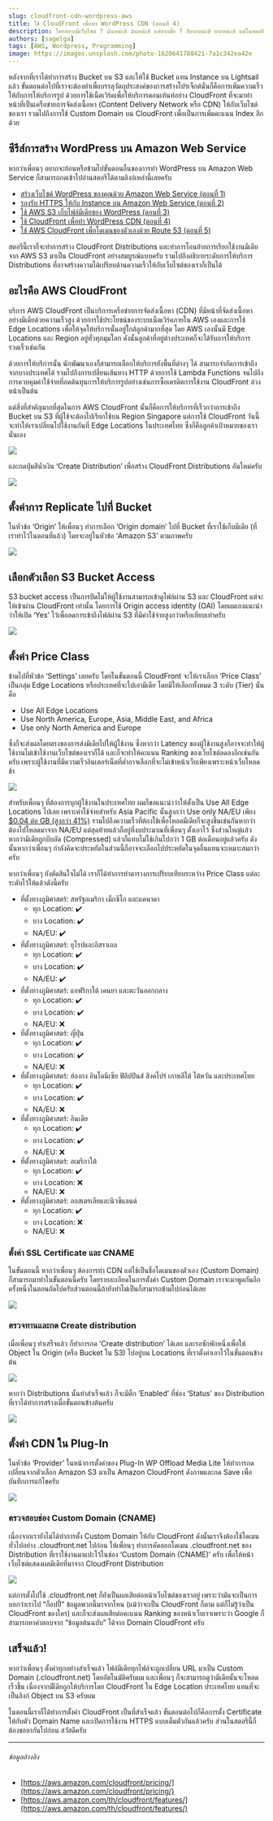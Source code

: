 ```yaml
---
slug: cloudfront-cdn-wordpress-aws
title: ใช้ CloudFront เพื่อทำ WordPress CDN (ตอนที่ 4)
description: ใครอยากมีเว็บไซต์ ? ฉันหน่ะสิ ฉันหน่ะสิ แต่ยากมั้ย ? ก็ยากหน่ะสิ ยากหน่ะสิ แต่ในสตอรีนี้เราก็จะมาสอนวิธีการสร้างเว็บไซต์และใช้ WordPress ผ่านบริการคลาวด์ที่ทุกคนสามารถทำได้ด้วยตนเองอย่าง Amazon Web Service (AWS) Lightsail พร้อมกับคำแนะนำในการทำให้เว็บไซต์นั้นสามารถเติบโต, ขยับขยายได้ตามความต้องการ และให้บริการได้อย่างรวดเร็วด้วย AWS S3, AWS CloudFront และ Plug-In ของ WordPress ที่เราก็จะนำมาแนะนำกันในสตอรีนี้ครับ
authors: [sagelga]
tags: [AWS, Wordpress, Programming]
image: https://images.unsplash.com/photo-1620641788421-7a1c342ea42e
---
```


หลังจากที่เราได้ทำการสร้าง Bucket บน S3 และให้ใช้ Bucket แทน Instance บน Lightsail แล้ว ขั้นตอนต่อไปที่เราจะต้องทำเพื่อบรรลุวัตถุประสงค์ของการสร้างโปรเจ็กต์นั่นก็คือการเพิ่มความเร็วให้กับการให้บริการรูป ด้วยการใช้เน็ตเวิร์คเพื่อให้บริการคอนเท้นท์อย่าง CloudFront ที่จะมาทำหน้าที่เป็นเครือข่ายการจัดส่งเนื้อหา (Content Delivery Network หรือ CDN) ให้กับเว็บไซต์ของเรา รวมไปถึงการใช้ Custom Domain บน CloudFront เพื่อเป็นการเพิ่มคะแนน Index อีกด้วย

<!--truncate-->

## ซีรีส์การสร้าง WordPress บน Amazon Web Service

หากว่าเพื่อนๆ อยากจะย้อนหรือข้ามไปขั้นตอนอื่นของการทำ WordPress บน Amazon Web Service ก็สามารถกดเข้าไปอ่านสตอรีได้ตามลิงก์เหล่านี้เลยครับ

-   [สร้างเว็บไซต์ WordPress ของคุณด้วย Amazon Web Service (ตอนที่ 1)](https://byteside.one/th/tutorial/lightsail-wordpress-aws/)
-   [รองรับ HTTPS ให้กับ Instance บน Amazon Web Service (ตอนที่ 2)](https://byteside.one/th/tutorial/https-support-aws/)
-   [ใช้ AWS S3 เก็บไฟล์มีเดียของ WordPress (ตอนที่ 3)](https://byteside.one/th/tutorial/wordpress-media-storage-s3-aws/)
-   [ใช้ CloudFront เพื่อทำ WordPress CDN (ตอนที่ 4)](https://byteside.one/th/tutorial/cloudfront-cdn-wordpress-aws/)
-   [ใช้ AWS CloudFront เพื่อโดเมนของตัวเองด้วย Route 53 (ตอนที่ 5)](https://byteside.one/th/tutorial/connect-cloudfront-to-route53-aws/)

สตอรีนี้เราก็จะทำการสร้าง CloudFront Distributions และทำการโอนย้ายการเรียกใช้งานมีเดียจาก AWS S3 มาเป็น CloudFront อย่างสมบูรณ์แบบครับ รวมไปถึงอธิบายระดับการให้บริการ Distributions ที่อาจสร้างความได้เปรียบด้านความเร็วให้กับเว็บไซต์ของเราก็เป็นได้

## อะไรคือ AWS CloudFront

บริการ AWS CloudFront เป็นบริการเครือข่ายการจัดส่งเนื้อหา (CDN) ที่มีหน้าที่จัดส่งเนื้อหาอย่างมีเดียด้วยความเร็วสูง ด้วยการใช้ประโยชน์ของระบบเน็ตเวิร์คภายใน AWS เองและการใช้ Edge Locations เพื่อให้จุดให้บริการนั้นอยู่ใกล้ลูกค้ามากที่สุด โดย AWS เองนั้นมี Edge Locations และ Region อยู่ทั่วทุกมุมโลก ดังนั้นลูกค้าที่อยู่ต่างประเทศก็จะได้รับการให้บริการรวดเร็วเช่นกัน

ด้วยการให้บริการนั้น นักพัฒนาเองก็สามารถเลือกให้บริการยังพื้นที่ต่างๆ ได้ สามารถจำกัดการเข้าถึงจากบางประเทศได้ รวมไปถึงการเปลี่ยนเส้นทาง HTTP ด้วยการใช้ Lambda Functions จนไปถึงการควบคุมค่าใช้จ่ายที่ลดต้นทุนการให้บริการรูปอย่างเช่นการซื้อเครดิตการใช้งาน CloudFront ล่วงหน้าเป็นต้น

แต่สิ่งที่สำคัญมากที่สุดในการ AWS CloudFront นั้นก็คือการให้บริการที่เร็วกว่าการเข้าถึง Bucket บน S3 ที่ผู้ใช้จะต้องไปเรียกใช้บน Region Singapore แต่การใช้ CloudFront วันนี้จะทำให้เราเปลี่ยนไปใช้งานกันที่ Edge Locations ในประเทศไทย ซึ่งก็คือลูกค้าเป้าหมายของเรานั่นเอง

![](https://static.byteside.one/media/2022/02/08093535/CloudFront-Generic.webp)

และกดปุ่มสีน้ำเงิน ‘Create Distribution’ เพื่อสร้าง CloudFront Distributions อันใหม่ครับ

![](https://static.byteside.one/media/2022/02/08093545/Screenshot-2021-07-13-at-15.05.44.webp)

## ตั้งค่าการ Replicate ไปที่ Bucket

ในหัวข้อ ‘Origin’ ให้เพื่อนๆ ทำการเลือก ‘Origin domain’ ไปที่ Bucket ที่เราใช้เก็บมีเดีย (ที่เราทำไว้ในตอนที่แล้ว) โดยจะอยู่ในหัวข้อ ‘Amazon S3’ ตามภาพครับ

![](https://static.byteside.one/media/2022/02/08093400/Screenshot-2021-07-13-at-15.08.24.webp)

## เลือกตัวเลือก S3 Bucket Access

S3 bucket access เป็นการปิดไม่ให้ผู้ใช้งานสามารถเข้าดูไฟล์ผ่าน S3 และ CloudFront แต่จะให้เข้าผ่าน CloudFront เท่านั้น โดยการใช้ Origin access identity (OAI) โดยผมเองแนะนำว่าให้เปิด ‘Yes’ ไว้เพื่อลดการเข้าถึงไฟล์ผ่าน S3 ที่มีค่าใช้จ่ายสูงกว่าหรือเทียบเท่าครับ

![](https://static.byteside.one/media/2022/02/08093414/Screenshot-2021-07-13-at-15.09.44.webp)

## ตั้งค่า Price Class

ข้ามไปที่หัวข้อ ‘Settings’ เลยครับ โดยในขั้นตอนนี้ CloudFront จะให้เราเลือก ‘Price Class’ เป็นกลุ่ม Edge Locations หรือประเทศที่จะไปเอามีเดีย โดยมีให้เลือกทั้งหมด 3 ระดับ (Tier) นั่นคือ

-   Use All Edge Locations
-   Use North America, Europe, Asia, Middle East, and Africa
-   Use only North America and Europe

ซึ่งก็จะส่งผลโดยตรงของการส่งมีเดียไปให้ผู้ใช้งาน ซึ่งหากว่า Latency ของผู้ใช้งานสูงก็อาจจะทำให้ผู้ใช้งานไม่เข้าใช้งานเว็บไซต์ของเราก็ได้ และก็จะทำให้คะแนน Ranking ของเว็บไซต์ลดลงอีกเช่นกันครับ เพราะผู้ใช้งานที่มีความเร็วอินเตอร์เน็ตที่ต่ำอาจเลือกที่จะไม่เข้าหน้าเว็บเพียงเพราะหน้าเว็บโหลดช้า

![](https://static.byteside.one/media/2022/02/08093428/Screenshot-2021-07-13-at-15.10.58.webp)

สำหรับเพื่อนๆ ที่ต้องการบุกผู้ใช้งานในประเทศไทย ผมก็ขอแนะนำว่าให้ตั้งเป็น Use All Edge Locations ไปเลย เพราะค่าใช้จ่ายสำหรับ Asia Pacific นั้นสูงกว่า Use only NA/EU เพียง [$0.04 ต่อ GB (สูงกว่า 41%)](https://aws.amazon.com/cloudfront/pricing/?nc2=type_a) รวมไปถึงความเร็วที่ต้องใช้เพื่อโหลดมีเดียก็จะสูงขึ้นเช่นกันหากว่าต้องไปโหลดมาจาก NA/EU แต่สุดท้ายแล้วก็อยู่ที่งบประมาณที่เพื่อนๆ ตั้งเอาไว้ ซึ่งส่วนใหญ่แล้วหากว่ามีเดียถูกบีบอัด (Compressed) แล้วก็แทบไม่ใช้เกินไปกว่า 1 GB ต่อเดือนอยู่แล้วครับ ดังนั้นหากว่าเพื่อนๆ กำลังคิดจะประหยัดในส่วนนี้ก็อาจจะเลือกไปประหยัดในจุดอื่นแทนจะเหมาะสมกว่าครับ

หากว่าเพื่อนๆ ยังตัดสินใจไม่ได้ เราก็ได้ทำการทำตารางการเปรียบเทียบระหว่าง Price Class แต่ละระดับไว้ให้แล้วดังนี้ครับ

-   ที่ตั้งทางภูมิศาสตร์: สหรัฐอเมริกา เม็กซิโก และแคนาดา
    -   ทุก Location: ✔️
    -   บาง Location: ✔️
    -   NA/EU: ✔️
-   ที่ตั้งทางภูมิศาสตร์: ยุโรปและอิสราเอล
    -   ทุก Location: ✔️
    -   บาง Location: ✔️
    -   NA/EU: ✔️
-   ที่ตั้งทางภูมิศาสตร์: แอฟริกาใต้ เคนยา และตะวันออกกลาง
    -   ทุก Location: ✔️
    -   บาง Location: ✔️
    -   NA/EU: ❌
-   ที่ตั้งทางภูมิศาสตร์: ญี่ปุ่น
    -   ทุก Location: ✔️
    -   บาง Location: ✔️
    -   NA/EU: ❌
-   ที่ตั้งทางภูมิศาสตร์: ฮ่องกง อินโดนีเซีย ฟิลิปปินส์ สิงคโปร์ เกาหลีใต้ ไต้หวัน และประเทศไทย
    -   ทุก Location: ✔️
    -   บาง Location: ✔️
    -   NA/EU: ❌
-   ที่ตั้งทางภูมิศาสตร์: อินเดีย
    -   ทุก Location: ✔️
    -   บาง Location: ✔️
    -   NA/EU: ❌
-   ที่ตั้งทางภูมิศาสตร์: อเมริกาใต้
    -   ทุก Location: ✔️
    -   บาง Location: ❌
    -   NA/EU: ❌
-   ที่ตั้งทางภูมิศาสตร์: ออสเตรเลียและนิวซีแลนด์
    -   ทุก Location: ✔️
    -   บาง Location: ❌
    -   NA/EU: ❌

### ตั้งค่า SSL Certificate และ CNAME

ในขั้นตอนนี้ หากว่าเพื่อนๆ ต้องการทำ CDN แต่ใช้เป็นชื่อโดเมนของตัวเอง (Custom Domain) ก็สามารถมาทำในขั้นตอนนี้ครับ โดยรายละเอียดในการตั้งค่า Custom Domain เราจะมาพูดกันอีกครั้งหนึ่งในตอนถัดไปครับส่วนตอนนี้ถ้ายังทำไม่เป็นก็สามารถข้ามไปก่อนได้เลย

![](https://static.byteside.one/media/2022/02/08093439/Screenshot-2021-07-13-at-15.23.10.webp)

### ตรวจทานและกด Create distribution

เมื่อเพื่อนๆ ทำเสร็จแล้ว ก็ทำการกด ‘Create distribution’ ได้เลย และรอซักพักหนึ่งเพื่อให้ Object ใน Origin (หรือ Bucket ใน S3) ไปอยู่บน Locations ที่เราตั้งค่าเอาไว้ในขั้นตอนข้างต้น

![](https://static.byteside.one/media/2022/02/08093449/Screenshot-2021-07-13-at-15.23.56.webp)

หากว่า Distributions นั้นทำสำเร็จแล้ว ก็จะมีติ้ก ‘Enabled’ ที่ช่อง ‘Status’ ของ Distribution ที่เราได้ทำการสร้างเมื่อขั้นตอนข้างต้นครับ

![](https://static.byteside.one/media/2022/02/08093526/Screenshot-2021-07-13-at-16.50.58.webp)

## ตั้งค่า CDN ใน Plug-In

ในหัวข้อ ‘Provider’ ในหน้าการตั้งค่าของ Plug-In WP Offload Media Lite ให้ทำการกดเปลี่ยนจากตัวเลือก Amazon S3 มาเป็น Amazon CloudFront ดังภาพและกด Save เพื่อบันทึกการแก้ไขครับ

![](https://static.byteside.one/media/2022/02/08093514/Screenshot-2021-07-13-at-16.05.40.webp)

### ตรวจสอบช่อง Custom Domain (CNAME)

เนื่องจากเรายังไม่ได้ทำการตั้ง Custom Domain ให้กับ CloudFront ดังนั้นเราจึงต้องใช้โดเมนทั่วไปอย่าง .cloudfront.net ไปก่อน ให้เพื่อนๆ ทำการคัดลอกโดเมน .cloudfront.net ของ Distribution ที่เราใช้งานมาแปะไว้ในช่อง ‘Custom Domain (CNAME)’ ครับ เพื่อให้หน้าเว็บไซต์แสดงผลมีเดียที่มาจาก CloudFront Distribution

![](https://static.byteside.one/media/2022/02/08093501/Screenshot-2021-07-13-at-16.04.15.webp)

แต่การตั้งไปใช้ .cloudfront.net ก็ยังเป็นผลเสียต่อหน้าเว็บไซต์ของเราอยู่ เพราะว่ามันจะเป็นการบอกว่าเราไป “ก็อปปี้” ข้อมูลพวกนี้มาจากไหน (แม้ว่าจะเป็น CloudFront ก็ตาม แต่ก็ไม่รู้ว่าเป็น CloudFront ของใคร) และก็จะส่งผลเสียต่อคะแนน Ranking ของหน้าเว็บเราเพราะว่า Google ก็สามารถหาคำตอบจาก “ข้อมูลต้นฉบับ” ได้จาก Domain CloudFront ครับ

## เสร็จแล้ว!

หากว่าเพื่อนๆ ตั้งค่าทุกอย่างสำเร็จแล้ว ไฟล์มีเดียทุกไฟล์จะถูกเปลี่ยน URL มาเป็น Custom Domain (.cloudfront.net) โดยอัตโนมัติครับผม และเพื่อนๆ ก็จะสามารถดูว่ามีเดียนั้นจะโหลดเร็วขึ้น เนื่องจากมีเีดียถูกให้บริการโดย CloudFront ใน Edge Location ประเทศไทย แทนที่จะเป็นลิงก์ Object บน S3 ครับผม

ในตอนนี้เราก็ได้ทำการตั้งค่า CloudFront เป็นที่สำเร็จแล้ว ขั้นตอนต่อไปก็คือการตั้ง Certificate ให้กับตัว Domain Name และเปิดการใช้งาน HTTPS แบบเต็มตัวกันแล้วครับ ส่วนในสตอรีนี้ก็ต้องขอลากันไปก่อน สวัสดีครับ

---

###### ข้อมูลอ้างอิง

-   [https://aws.amazon.com/cloudfront/pricing/](https://aws.amazon.com/cloudfront/pricing/)
-   [https://aws.amazon.com/th/cloudfront/features/](https://aws.amazon.com/th/cloudfront/features/)

